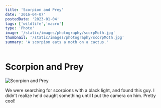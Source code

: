 ```yaml
---
title: 'Scorpion and Prey'
date: '2016-04-07'
postedDate: '2023-01-04'
tags: ['wildlife','macro']
type: 'Photo'
image: '/static/images/photography/scorpMoth.jpg'
thumbnail: '/static/images/photography/scorpMoth.jpg'
summary: 'A scorpion eats a moth on a cactus.'
---
```


# Scorpion and Prey

![Scorpion and Prey](/static/images/photography/scorpMoth.jpg)

We were searching for scorpions with a black light, and found this guy. I didn't realize he'd caught something until I put the camera on him. Pretty cool!
